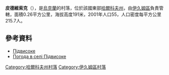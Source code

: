 {{coord|49|26|19|N|37|16|22|E|scale:100000_region:UA|display=title}}

'''皮德維索克'''（{{lang-uk|Підвисоке}}），是[[烏克蘭|烏克蘭]]的村落，位於該國東部[[哈爾科夫州|哈爾科夫州]]，由[[伊久姆區|伊久姆區]]負責管轄，面積0.26平方公里，海拔高度191米，2001年人口55，人口密度每平方公里215.7人。

==參考資料==
* [http://w1.c1.rada.gov.ua/pls/z7502/A005?rdat1=09.01.2009&rf7571=33291 Підвисоке]
* [http://weather.in.ua/ua/har'kovskaja/20482 Погода в селі Підвисоке]{{Wayback|url=http://weather.in.ua/ua/har%27kovskaja/20482 |date=20160323025405 }}

{{DEFAULTSORT:Підвисоке}}
[[Category:哈爾科夫州村落|Category:哈爾科夫州村落]]
[[Category:伊久姆區村落|Category:伊久姆區村落]]


{{Kharkiv-geo-stub}}